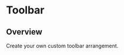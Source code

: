 
<Meta of={ToolbarStories} />

# Toolbar

<ResourceLinks
  sourceCode="https://github.com/cultureamp/kaizen-design-system/tree/main/packages/components/src/RichTextEditor/subcomponents/Toolbar"
  className="!mb-8"
/>

<KAIOInstallation exportNames="Toolbar" />

## Overview

Create your own custom toolbar arrangement.

<Canvas of={ToolbarStories.Playground} />
<Controls of={ToolbarStories.Playground} />
